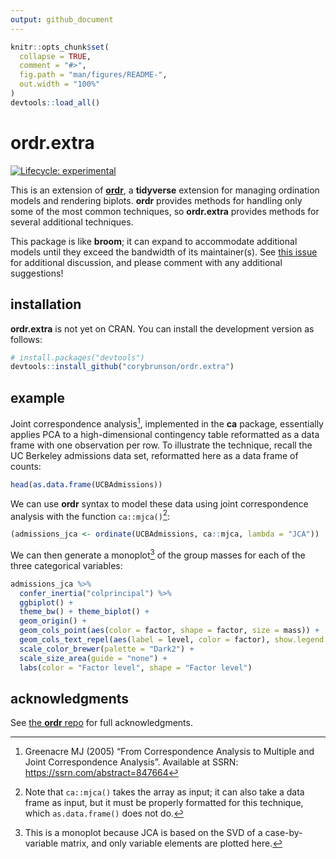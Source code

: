 ```yaml
---
output: github_document
---
```


<!-- README.md is generated from README.Rmd. Please edit that file -->

```r
knitr::opts_chunk$set(
  collapse = TRUE,
  comment = "#>",
  fig.path = "man/figures/README-",
  out.width = "100%"
)
devtools::load_all()
```

# ordr.extra

<!-- badges: start -->
[![Lifecycle: experimental](https://img.shields.io/badge/lifecycle-experimental-orange.svg)](https://lifecycle.r-lib.org/articles/stages.html#experimental)
<!-- badges: end -->

This is an extension of [**ordr**](https://cran.r-project.org/package=ordr), a **tidyverse** extension for managing ordination models and rendering biplots.
**ordr** provides methods for handling only some of the most common techniques, so **ordr.extra** provides methods for several additional techniques.

This package is like **broom**; it can expand to accommodate additional models until they exceed the bandwidth of its maintainer(s).
See [this issue](https://github.com/corybrunson/ordr.extra/issues/2) for additional discussion, and please comment with any additional suggestions!

## installation

**ordr.extra** is not yet on CRAN.
You can install the development version as follows:

``` r
# install.packages("devtools")
devtools::install_github("corybrunson/ordr.extra")
```

## example

Joint correspondence analysis[^jca], implemented in the **ca** package, essentially applies PCA to a high-dimensional contingency table reformatted as a data frame with one observation per row.
To illustrate the technique, recall the UC Berkeley admissions data set, reformatted here as a data frame of counts:

[^jca]: Greenacre MJ (2005) "From Correspondence Analysis to Multiple and Joint Correspondence Analysis". Available at SSRN: <https://ssrn.com/abstract=847664>

```r
head(as.data.frame(UCBAdmissions))
```

We can use **ordr** syntax to model these data using joint correspondence analysis with the function `ca::mjca()`[^array]:

[^array]: Note that `ca::mjca()` takes the array as input; it can also take a data frame as input, but it must be properly formatted for this technique, which `as.data.frame()` does not do.

```r
(admissions_jca <- ordinate(UCBAdmissions, ca::mjca, lambda = "JCA"))
```

We can then generate a monoplot[^monoplot] of the group masses for each of the three categorical variables:

[^monoplot]: This is a monoplot because JCA is based on the SVD of a case-by-variable matrix, and only variable elements are plotted here.

```r
admissions_jca %>%
  confer_inertia("colprincipal") %>%
  ggbiplot() +
  theme_bw() + theme_biplot() +
  geom_origin() +
  geom_cols_point(aes(color = factor, shape = factor, size = mass)) +
  geom_cols_text_repel(aes(label = level, color = factor), show.legend = FALSE) +
  scale_color_brewer(palette = "Dark2") +
  scale_size_area(guide = "none") +
  labs(color = "Factor level", shape = "Factor level")
```

## acknowledgments

See [the **ordr** repo](https://github.com/corybrunson/ordr) for full acknowledgments.
